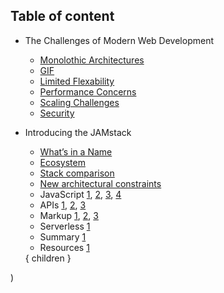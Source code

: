 
## Table of content

* The Challenges of Modern Web Development
  * [Monolothic Architectures](/3)
  * [GIF](/4)
  * [Limited Flexability](/5)
  * [Performance Concerns](/6)
  * [Scaling Challenges](/7)
  * [Security](/8)
* Introducing the JAMstack
  * [What’s in a Name](/9)
  * [Ecosystem](/10)
  * [Stack comparison](/11)
  * [New architectural constraints](/12)
  * JavaScript [1](/26), [2](/27), [3](/28), [4](/29)
  * APIs [1](/30), [2](/31), [3](/32)
  * Markup [1](/33), [2](/34), [3](/35)
  * Serverless [1](/36)
  * Summary [1](/37)
  * Resources [1](/38)

  <Layout>
    { children }
  </Layout>
)